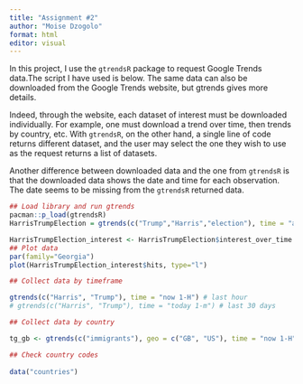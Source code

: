 ---
title: "Assignment #2"
author: "Moise Dzogolo"
format: html
editor: visual
---

In this project, I use the `gtrendsR` package to request Google Trends data.The script I have used is below. The same data can also be downloaded from the Google Trends website, but gtrends gives more details.

Indeed, through the website, each dataset of interest must be downloaded individually. For example, one must download a trend over time, then trends by country, etc. With `gtrendsR`, on the other hand, a single line of code returns different dataset, and the user may select the one they wish to use as the request returns a list of datasets.

Another difference between downloaded data and the one from `gtrendsR` is that the downloaded data shows the date and time for each observation. The date seems to be missing from the `gtrendsR` returned data.

```{r}
## Load library and run gtrends
pacman::p_load(gtrendsR)
HarrisTrumpElection = gtrends(c("Trump","Harris","election"), time = "all")
```

```{r}
HarrisTrumpElection_interest <- HarrisTrumpElection$interest_over_time
## Plot data
par(family="Georgia")
plot(HarrisTrumpElection_interest$hits, type="l")
```

```{r}
## Collect data by timeframe

gtrends(c("Harris", "Trump"), time = "now 1-H") # last hour
# gtrends(c("Harris", "Trump"), time = "today 1-m") # last 30 days
```

```{r}
## Collect data by country

tg_gb <- gtrends(c("immigrants"), geo = c("GB", "US"), time = "now 1-H") 

## Check country codes
 
data("countries")
```
